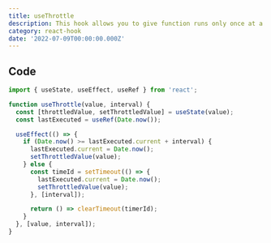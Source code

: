 ```yaml
---
title: useThrottle
description: This hook allows you to give function runs only once at a specified period of time.
category: react-hook
date: '2022-07-09T00:00:00.000Z'
---
```


<Hero title="useThrottle" description="This hook allows you to give function runs only once at a specified period of time." />

## Code

```jsx
import { useState, useEffect, useRef } from 'react';

function useThrottle(value, interval) {
  const [throttledValue, setThrottledValue] = useState(value);
  const lastExecuted = useRef(Date.now());

  useEffect(() => {
    if (Date.now() >= lastExecuted.current + interval) {
      lastExecuted.current = Date.now();
      setThrottledValue(value);
    } else {
      const timeId = setTimeout(() => {
        lastExecuted.current = Date.now();
        setThrottledValue(value);
      }, [interval]);

      return () => clearTimeout(timerId);
    }
  }, [value, interval]);
}
```

<UpdatedAt dateTime="2022-07-09T00:00:00.000Z" />
